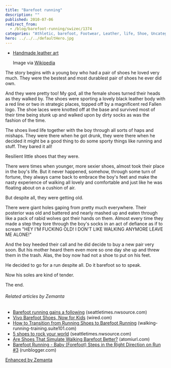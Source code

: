 ```yaml
---
title: "Barefoot running"
description: ""
published: 2010-07-06
redirect_from:
  - /blog/barefoot-running/swizec/1374
categories: "Athletic, barefoot, Footwear, Leather, life, Shoe, Uncategorized"
hero: ../../../defaultHero.jpg
---
```


- [Handmade leather art](https://swizec.com/wp-content/uploads/2010/07/300px-Bust_shot_leather_art.jpeg)

  Image via [Wikipedia](http://en.wikipedia.org/wiki/File:Bust_shot_leather_art.jpeg)

The story begins with a young boy who had a pair of shoes he loved very much. They were the bestest and most durablest pair of shoes he ever did own.

And they were pretty too! My god, all the female shoes turned their heads as they walked by. The shoes were sporting a lovely black leather body with a red line or two in strategic places, topped off by a magnificent red Fallen logo. The shoe laces were knotted off at the base and survived most of their time being stunk up and walked upon by dirty socks as was the fashion of the time.

The shoes lived life together with the boy through all sorts of haps and mishaps. They were there when he got drunk, they were there when he decided it might be a good thing to do some sporty things like running and stuff. They bared it all!

Resilient little shoes that they were.

There were times when younger, more sexier shoes, almost took their place in the boy's life. But it never happened, somehow, through some turn of fortune, they always came back to embrace the boy's feet and make the nasty experience of walking all lovely and comfortable and just like he was floating about on a cushion of air.

But despite all, they were getting old.

There were giant holes gaping from pretty much everywhere. Their posterior was old and battered and nearly mashed up and eaten through like a pack of rabid wolves got their hands on them. Almost every time they made a step they tore through the boy's socks in an act of defiance as if to scream "HEY I'M FUCKING OLD! I DON'T LIKE WALKING ANYMORE LEAVE ME ALONE!"

And the boy heeded their call and he did decide to buy a new pair very soon. But his mother heard them even more so one day she up and threw them in the trash. Alas, the boy now had not a shoe to put on his feet.

He decided to go for a run despite all. Do it barefoot so to speak.

Now his soles are kind of tender.

The end.

###### Related articles by Zemanta

- [Barefoot running gains a following](http://seattletimes.nwsource.com/html/health/2012236317_barefoot02.html?syndication=rss) (seattletimes.nwsource.com)
- [Vivo Barefoot Shoes, Now for Kids](http://www.wired.com/geekdad/2010/06/vivo-barefoot-shoes-now-for-kids/) (wired.com)
- [How to Transition from Running Shoes to Barefoot Running](http://walking-running-training.suite101.com/article.cfm/how-to-transition-from-running-shoes-to-barefoot-running) (walking-running-training.suite101.com)
- [5 shoes to rock your world](http://seattletimes.nwsource.com/html/health/2012287080_shoeshealth06.html?syndication=rss) (seattletimes.nwsource.com)
- [Are Shoes That Simulate Walking Barefoot Better?](http://www.atomiurl.com/are-shoes-that-simulate-walking-barefoot-better) (atomiurl.com)
- [Barefoot Running - Baby (Forefoot) Steps in the Right Direction on Run #3](http://www.runblogger.com/2010/06/barefoot-running-baby-forefoot-steps-in.html) (runblogger.com)

[Enhanced by Zemanta](https://img.zemanta.com/zemified_e.png?x-id=7eed4716-4cd2-4eb7-94b3-ffbec15314ed)